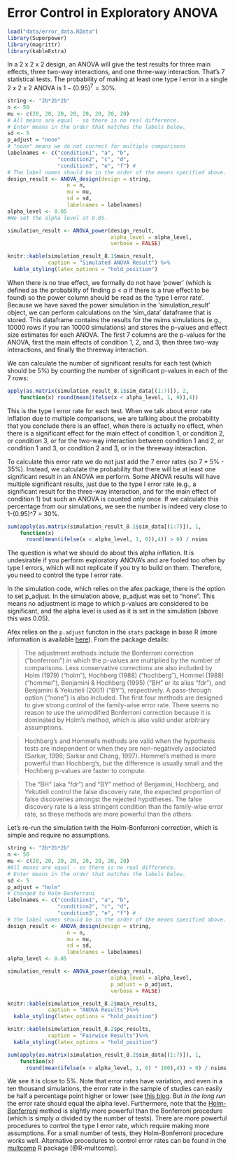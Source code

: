 # Error Control in Exploratory ANOVA
```r
load("data/error_data.RData")
library(Superpower)
library(magrittr)
library(kableExtra)
```
In a 2 x 2 x 2 design, an ANOVA will give the test results for three main effects, three two-way interactions, and one three-way interaction. That’s 7 statistical tests. The probability of making at least one type I error in a single 2 x 2 x 2 ANOVA is $1-(0.95)^7 = 30$%.

```r
string <- "2b*2b*2b"
n <- 50
mu <- c(20, 20, 20, 20, 20, 20, 20, 20) 
# All means are equal - so there is no real difference.
# Enter means in the order that matches the labels below.
sd <- 5
p_adjust = "none"
# "none" means we do not correct for multiple comparisons
labelnames <- c("condition1", "a", "b", 
                "condition2", "c", "d", 
                "condition3", "e", "f") #
# The label names should be in the order of the means specified above.
design_result <- ANOVA_design(design = string,
                   n = n, 
                   mu = mu, 
                   sd = sd, 
                   labelnames = labelnames)
alpha_level <- 0.05
#We set the alpha level at 0.05. 
```
```r
simulation_result <- ANOVA_power(design_result,
                                 alpha_level = alpha_level,
                                 verbose = FALSE)
```

```r
knitr::kable(simulation_result_8.1$main_result,
             caption = "Simulated ANOVA Result") %>%
  kable_styling(latex_options = "hold_position")
```

When there is no true effect, we formally do not have 'power' (which is defined as the probability of finding p < $\alpha$ if there is a true effect to be found) so the power column should be read as the 'type I error rate'. Because we have saved the power simulation in the 'simulation_result' object, we can perform calculations on the 'sim_data' dataframe that is stored. This dataframe contains the results for the nsims simulations (e.g., 10000 rows if you ran 10000 simulations) and stores the p-values and effect size estimates for each ANOVA. The first 7 columns are the p-values for the ANOVA, first the main effects of condition 1, 2, and 3, then three two-way interactions, and finally the threeway interaction.

We can calculate the number of significant results for each test (which should be 5%) by counting the number of significant p-values in each of the 7 rows:

```r
apply(as.matrix(simulation_result_8.1$sim_data[(1:7)]), 2, 
    function(x) round(mean(ifelse(x < alpha_level, 1, 0)),4))
```

This is the type I error rate for each test. When we talk about error rate inflation due to multiple comparisons, we are talking about the probability that you conclude there is an effect, when there is actually no effect, when there is a significant effect for the main effect of condition 1, or condition 2, or condition 3, or for the two-way interaction between condition 1 and 2, or condition 1 and 3, or condition 2 and 3, or in the threeway interaction. 

To calculate this error rate we do not just add the 7 error rates (so 7 * 5% - 35%). Instead, we calculate the probability that there will be at least one significant result in an ANOVA we perform. Some ANOVA results will have multiple significant results, just due to the type I error rate (e.g., a significant result for the three-way interaction, and for the main effect of condition 1) but such an ANOVA is counted only once. If we calculate this percentage from our simulations, we see the number is indeed very close to 1-(0.95)^7 = 30%.  

```r
sum(apply(as.matrix(simulation_result_8.1$sim_data[(1:7)]), 1, 
    function(x) 
      round(mean(ifelse(x < alpha_level, 1, 0)),4)) > 0) / nsims
```

The question is what we should do about this alpha inflation. It is undesirable if you perform exploratory ANOVA's and are fooled too often by type I errors, which will not replicate if you try to build on them. Therefore, you need to control the type I error rate. 

In the simulation code, which relies on the afex package, there is the option to set p_adjust. In the simulation above, p_adjust was set to "none". This means no adjustment is mage to which p-values are considered to be significant, and the alpha level is used as it is set in the simulation (above this was 0.05).

Afex relies on the `p.adjust` functon in the `stats` package in base R (more information is available [here](https://www.rdocumentation.org/packages/stats/versions/3.1.1/topics/p.adjust)). From the package details: 

>The adjustment methods include the Bonferroni correction ("bonferroni") in which the p-values are multiplied by the number of comparisons. Less conservative corrections are also included by Holm (1979) ("holm"), Hochberg (1988) ("hochberg"), Hommel (1988) ("hommel"), Benjamini & Hochberg (1995) ("BH" or its alias "fdr"), and Benjamini & Yekutieli (2001) ("BY"), respectively. A pass-through option ("none") is also included.  The first four methods are designed to give strong control of the family-wise error rate. There seems no reason to use the unmodified Bonferroni correction because it is dominated by Holm's method, which is also valid under arbitrary assumptions.

>Hochberg's and Hommel's methods are valid when the hypothesis tests are independent or when they are non-negatively associated (Sarkar, 1998; Sarkar and Chang, 1997). Hommel's method is more powerful than Hochberg's, but the difference is usually small and the Hochberg p-values are faster to compute.

>The "BH" (aka "fdr") and "BY" method of Benjamini, Hochberg, and Yekutieli control the false discovery rate, the expected proportion of false discoveries amongst the rejected hypotheses. The false discovery rate is a less stringent condition than the family-wise error rate, so these methods are more powerful than the others.

Let's re-run the simulation twith the Holm-Bonferroni correction, which is simple and require no assumptions.

```r
string <- "2b*2b*2b"
n <- 50
mu <- c(20, 20, 20, 20, 20, 20, 20, 20) 
#All means are equal - so there is no real difference.
# Enter means in the order that matches the labels below.
sd <- 5
p_adjust = "holm"
# Changed to Holm-Bonferroni
labelnames <- c("condition1", "a", "b", 
                "condition2", "c", "d", 
                "condition3", "e", "f") #
# the label names should be in the order of the means specified above.
design_result <- ANOVA_design(design = string,
                   n = n, 
                   mu = mu, 
                   sd = sd, 
                   labelnames = labelnames)
alpha_level <- 0.05
```
```r
simulation_result <- ANOVA_power(design_result, 
                                 alpha_level = alpha_level,
                                 p_adjust = p_adjust,
                                 verbose = FALSE)
```

```r
knitr::kable(simulation_result_8.2$main_results, 
             caption = "ANOVA Results")%>%
  kable_styling(latex_options = "hold_position")
```

```r
knitr::kable(simulation_result_8.2$pc_results, 
             caption = "Pairwise Results")%>%
  kable_styling(latex_options = "hold_position")
```

```r
sum(apply(as.matrix(simulation_result_8.2$sim_data[(1:7)]), 1, 
    function(x) 
      round(mean(ifelse(x < alpha_level, 1, 0) * 100),4)) > 0) / nsims
```

We see it is close to 5%. 
Note that error rates have variation, and even in a ten thousand simulations, the error rate in the sample of studies can easily be half a percentage point higher or lower (see [this blog](https://daniellakens.blogspot.com/2020/01/observed-alpha-levels-why-statistical.html). 
But *in the long run* the error rate should equal the alpha level. Furthermore, note that the [Holm-Bonferroni](https://en.wikipedia.org/wiki/Holm%E2%80%93Bonferroni_method) method is slightly more powerful than the Bonferroni procedure (which is simply $\alpha$ divided by the number of tests). 
There are more powerful procedures to control the type I error rate, which require making more assumptions. 
For a small number of tests, they Holm-Bonferroni procedure works well. 
Alternative procedures to control error rates can be found in the [multcomp](https://cran.r-project.org/web/packages/multcomp/index.html) R package [@R-multcomp].  